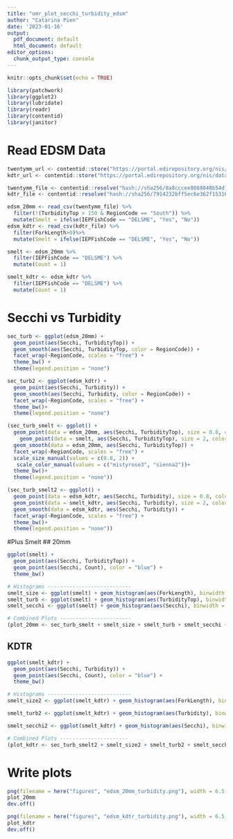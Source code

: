 ```yaml
---
title: "omr_plot_secchi_turbidity_edsm"
author: "Catarina Pien"
date: '2023-01-16'
output:
  pdf_document: default
  html_document: default
editor_options:
  chunk_output_type: console
---
```


```r
knitr::opts_chunk$set(echo = TRUE)
```

```r
library(patchwork)
library(ggplot2)
library(lubridate)
library(readr)
library(contentid)
library(janitor)
```

# Read EDSM Data
```r
twentymm_url <- contentid::store("https://portal.edirepository.org/nis/dataviewer?packageid=edi.415.8&entityid=d468c513fa69c4fc6ddc02e443785f28")
kdtr_url <- contentid::store("https://portal.edirepository.org/nis/dataviewer?packageid=edi.415.8&entityid=4d7de6f0a38eff744a009a92083d37ae")

twentymm_file <- contentid::resolve("hash://sha256/8a8cccee8088048b54d1d8a34fd659a7c04035df02afb10eb5d84575d586c7e8")
kdtr_file <- contentid::resolve("hash://sha256/7914232bff5ec6e362f1531698f197a001ee746c13c8d9820da815e46678efba")
```

```r
edsm_20mm <- read_csv(twentymm_file) %>%
  filter(!(TurbidityTop > 150 & RegionCode == "South")) %>%
  mutate(Smelt = ifelse(IEPFishCode == "DELSME", "Yes", "No"))
edsm_kdtr <- read_csv(kdtr_file) %>%
  filter(ForkLength>0)%>%
  mutate(Smelt = ifelse(IEPFishCode == "DELSME", "Yes", "No"))

smelt <- edsm_20mm %>%
  filter(IEPFishCode == "DELSME") %>%
  mutate(Count = 1)

smelt_kdtr <- edsm_kdtr %>%
  filter(IEPFishCode == "DELSME") %>%
  mutate(Count = 1)
```

# Secchi vs Turbidity
```r
sec_turb <- ggplot(edsm_20mm) + 
  geom_point(aes(Secchi, TurbidityTop)) + 
  geom_smooth(aes(Secchi, TurbidityTop, color = RegionCode)) + 
  facet_wrap(~RegionCode, scales = "free") + 
  theme_bw() +
  theme(legend.position = "none")

sec_turb2 <- ggplot(edsm_kdtr) + 
  geom_point(aes(Secchi, Turbidity)) +
  geom_smooth(aes(Secchi, Turbidity, color = RegionCode)) + 
  facet_wrap(~RegionCode, scales = "free") + 
  theme_bw()+
  theme(legend.position = "none")
```

```r
(sec_turb_smelt <- ggplot() + 
  geom_point(data = edsm_20mm, aes(Secchi, TurbidityTop), size = 0.8, color = "mistyrose3", shape = 20) + 
    geom_point(data = smelt, aes(Secchi, TurbidityTop), size = 2, color = "sienna2", shape = 17) + 
  geom_smooth(data = edsm_20mm, aes(Secchi, TurbidityTop)) + 
  facet_wrap(~RegionCode, scales = "free") + 
  scale_size_manual(values = c(0.8, 2)) + 
   scale_color_manual(values = c("mistyrose3", "sienna2"))+
  theme_bw()+
  theme(legend.position = "none"))

(sec_turb_smelt2 <- ggplot() + 
  geom_point(data = edsm_kdtr, aes(Secchi, Turbidity), size = 0.8, color = "mistyrose3", shape = 20 ) +
  geom_point(data = smelt_kdtr, aes(Secchi, Turbidity), size = 2, color = "sienna2", shape = 17) + 
  geom_smooth(data = edsm_kdtr, aes(Secchi, Turbidity)) + 
  facet_wrap(~RegionCode, scales = "free") + 
  theme_bw()+
  theme(legend.position = "none"))
```

#Plus Smelt
## 20mm
```r
ggplot(smelt) + 
  geom_point(aes(Secchi, TurbidityTop)) + 
  geom_point(aes(Secchi, Count), color = "blue") +
  theme_bw()

# Histograms ---------------------------
smelt_size <- ggplot(smelt) + geom_histogram(aes(ForkLength), binwidth = 5, color = "gray90", fill = "slategray3") + theme_bw()
smelt_turb <- ggplot(smelt) + geom_histogram(aes(TurbidityTop), binwidth = 5, color = "gray90") + theme_bw()
smelt_secchi <- ggplot(smelt) + geom_histogram(aes(Secchi), binwidth = 0.05, color = "gray90") + theme_bw()

# Combined Plots -----------------------
(plot_20mm <- sec_turb_smelt + smelt_size + smelt_turb + smelt_secchi + plot_layout(nrow = 4, heights = c(2.5, 1, 1, 1)))
```

## KDTR
```r
ggplot(smelt_kdtr) + 
  geom_point(aes(Secchi, Turbidity)) + 
  geom_point(aes(Secchi, Count), color = "blue") +
  theme_bw()

# Histograms ---------------------------
smelt_size2 <- ggplot(smelt_kdtr) + geom_histogram(aes(ForkLength), binwidth = 5, color = "gray90", fill = "slategray3") + theme_bw()

smelt_turb2 <- ggplot(smelt_kdtr) + geom_histogram(aes(Turbidity), binwidth = 5, color = "gray90") + theme_bw()

smelt_secchi2 <- ggplot(smelt_kdtr) + geom_histogram(aes(Secchi), binwidth = 0.05, color = "gray90") + theme_bw()

# Combined Plots ----------------------
(plot_kdtr <- sec_turb_smelt2 + smelt_size2 + smelt_turb2 + smelt_secchi2 + plot_layout(nrow = 4, heights = c(2.5, 1, 1, 1)))
```

# Write plots
```r
png(filename = here("figures", "edsm_20mm_turbidity.png"), width = 6.5, height = 8.5, units = "in", pointsize = 10, family = "sans", res = 300)
plot_20mm
dev.off()

png(filename = here("figures", "edsm_kdtr_turbidity.png"), width = 6.5, height = 8.5, units = "in", pointsize = 10, family = "sans", res = 300)
plot_kdtr
dev.off()
```


